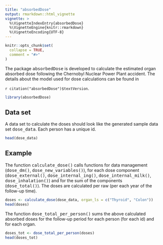 ```yaml
---
title: "absorbedDose"
output: rmarkdown::html_vignette
vignette: >
  %\VignetteIndexEntry{absorbedDose}
  %\VignetteEngine{knitr::rmarkdown}
  %\VignetteEncoding{UTF-8}
---
```


```r
knitr::opts_chunk$set(
  collapse = TRUE,
  comment = "#>"
)
```

The package <tt>absorbedDose</tt> is developed to calculate the estimated organ absorbed dose
        following the Chernobyl Nuclear Power Plant accident.
The details about the model used for dose calculations can be found in 

`r citation("absorbedDose")$textVersion`.

```r
library(absorbedDose)
```

## Data set

A data set to calculate the doses should look like the generated sample data set <tt>dose_data</tt>. Each person has a unique id. 

```r
head(dose_data)
```

## Example

The function <tt>calculate_dose()</tt> calls functions for data management 
(<tt>dose_dm()</tt>, <tt>dose_new_variables()</tt>),
for each dose component (<tt>dose_external()</tt>, <tt>dose_internal_ing()</tt>,
<tt>dose_internal_milk()</tt>, <tt>dose_inhalation()</tt>) and for the sum of the components (<tt>dose_total()</tt>). 
The doses are calculated per raw (per each year of the follow-up time).

```r
doses <- calculate_dose(dose_data, organ_ls = c("Thyroid", "Colon"))
head(doses)
```

The function <tt>dose_total_per_person()</tt> sums the above calculated absorbed doses for the follow-up period for each person 
(for each id) and for each organ.
```r
doses_tot <- dose_total_per_person(doses)
head(doses_tot)
```
